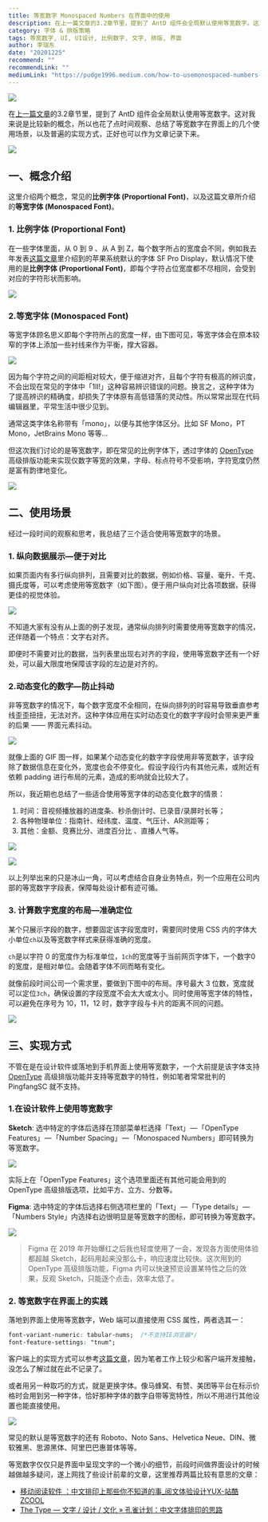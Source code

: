 ```yaml
---
title: 等宽数字 Monospaced Numbers 在界面中的使用
description: 在上一篇文章的3.2章节里，提到了 AntD 组件会全局默认使用等宽数字。这对我来说是比较新的概念，所以也花了点时间观察、总结了等宽数字在界面上的几个使用场景，以及普遍的实现方式，正好也可以作为文章记录下来。
category: 字体 & 排版策略
tags: 等宽数字, UI, UI设计, 比例数字, 文字, 排版, 界面
author: 李瑞东
date: "20201225"
recommend: ""
recommendLink: ""
mediumLink: "https://pudge1996.medium.com/how-to-usemonospaced-numbers-e454336ec5b7"
---
```


![](https://lrdim.oss-cn-shenzhen.aliyuncs.com/blogimg/2020-12-25-e454336ec5b7/01.png)

在[上一篇文章](https://lrd.im/blog/2020-10-04)的3.2章节里，提到了 AntD 组件会全局默认使用等宽数字。这对我来说是比较新的概念，所以也花了点时间观察、总结了等宽数字在界面上的几个使用场景，以及普遍的实现方式，正好也可以作为文章记录下来。

![](https://lrdim.oss-cn-shenzhen.aliyuncs.com/blogimg/2020-12-25-e454336ec5b7/02.png)

## 一、概念介绍

这里介绍两个概念，常见的**比例字体 (Proportional Font)**，以及这篇文章所介绍的**等宽字体 (Monospaced Font)**。

### 1. 比例字体 (Proportional Font)

在一些字体里面，从 0 到 9 、从 A 到 Z，每个数字所占的宽度会不同，例如我去年发表[这篇文章](https://lrd.im/blog/2019-11-17-70cc6d2258fa.html)里介绍到的苹果系统默认的字体 SF Pro Display，默认情况下使用的是**比例字体 (Proportional Font)**，即每个字符占位宽度都不尽相同，会受到对应的字符形状而影响。

![](https://lrdim.oss-cn-shenzhen.aliyuncs.com/blogimg/2020-12-25-e454336ec5b7/03.png)


### 2.等宽字体 (Monospaced Font)

等宽字体顾名思义即每个字符所占的宽度一样，由下图可见，等宽字体会在原本较窄的字体上添加一些衬线来作为平衡，撑大容器。

![](https://lrdim.oss-cn-shenzhen.aliyuncs.com/blogimg/2020-12-25-e454336ec5b7/04.png)

因为每个字符之间的间距相对较大，便于缩进对齐，且每个字符有极高的辨识度，不会出现在常见的字体中「1lI!」这种容易辨识错误的问题。换言之，这种字体为了提高辨识的精确度，却损失了字体原有高低错落的灵动性。所以常常出现在代码编辑器里，平常生活中很少见到。

通常这类字体名称带有「mono」，以便与其他字体区分。比如 SF Mono，PT Mono，JetBrains Mono 等等…

但这次我们讨论的是等宽数字，即在常见的比例字体下，透过字体的 [OpenType](https://zh.wikipedia.org/wiki/OpenType "维基百科对 OpenType 的介绍") 高级排版功能来实现仅数字等宽的效果，字母、标点符号不受影响，字符宽度仍然是富有韵律地变化。

![](https://lrdim.oss-cn-shenzhen.aliyuncs.com/blogimg/2020-12-25-e454336ec5b7/05.png)

## 二、使用场景

经过一段时间的观察和思考，我总结了三个适合使用等宽数字的场景。

### 1. 纵向数据展示—便于对比

如果页面内有多行纵向排列，且需要对比的数据，例如价格、容量、毫升、千克、摄氏度等，可以考虑使用等宽数字（如下图）。便于用户纵向对比各项数据，获得更佳的视觉体验。

![](https://lrdim.oss-cn-shenzhen.aliyuncs.com/blogimg/2020-12-25-e454336ec5b7/06.png)

不知道大家有没有从上面的例子发现，通常纵向排列时需要使用等宽数字的情况，还伴随着一个特点：文字右对齐。

即便时不需要对比的数据，当列表里出现右对齐的字段，使用等宽数字还有一个好处，可以最大限度地保障该字段的左边是对齐的。

### 2.动态变化的数字—防止抖动

非等宽数字的情况下，每个数字宽度不全相同，在纵向排列的时容易导致垂直参考线歪歪扭扭，无法对齐。这种字体应用在实时动态变化的数字字段时会带来更严重的后果 —— 界面元素抖动。

![](https://lrdim.oss-cn-shenzhen.aliyuncs.com/blogimg/2020-12-25-e454336ec5b7/07.gif)

就像上面的 GIF 图一样，如果某个动态变化的数字字段使用非等宽数字，该字段除了数据信息在变化外，宽度也会不停变化。假设字段行内有其他元素，或附近有依赖 padding 进行布局的元素，造成的影响就会比较大了。

所以，我近期也总结了一些适合使用等宽字体的动态变化数字的情景：

1. 时间：音视频播放器的进度条、秒杀倒计时、已录音/录屏时长等；
2. 各种物理单位：指南针、经纬度、温度、气压计、AR测距等；
3. 其他：金额、竞赛比分、进度百分比 、直播人气等。


![](https://lrdim.oss-cn-shenzhen.aliyuncs.com/blogimg/2020-12-25-e454336ec5b7/08.gif)

![](https://lrdim.oss-cn-shenzhen.aliyuncs.com/blogimg/2020-12-25-e454336ec5b7/09.gif)

以上列举出来的只是冰山一角，可以考虑结合自身业务特点，列一个应用在公司内部的等宽数字字段表，保障每处设计都有迹可循。

### 3. 计算数字宽度的布局—准确定位

某个只展示字段的数字，想要固定该字段宽度时，需要同时使用 CSS 内的字体大小单位`ch`以及等宽数字样式来获得准确的宽度。

`ch`是以字符 0 的宽度作为标准单位，`1ch`的宽度等于当前网页字体下，一个数字0的宽度，是相对单位。会随着字体不同而略有变化。

就像前段时间公司一个需求里，要做到下图中的布局。序号最大 3 位数，宽度就可以定位`3ch`，确保设置的字段宽度不会太大或太小。同时使用等宽字体的特性，可以避免在序号为 10，11，12 时，数字字段与卡片的距离不同的问题。

![](https://lrdim.oss-cn-shenzhen.aliyuncs.com/blogimg/2020-12-25-e454336ec5b7/10.png)

## 三、实现方式

不管在是在设计软件或落地到手机界面上使用等宽数字，一个大前提是该字体支持 [OpenType](https://zh.wikipedia.org/wiki/OpenType "维基百科对 OpenType 的介绍") 高级排版功能并支持等宽数字的特性，例如笔者常常批判的 PingfangSC 就不支持。

### 1.在设计软件上使用等宽数字

**Sketch**: 选中特定的字体后选择在顶部菜单栏选择「Text」 — 「OpenType Features」 — 「Number Spacing」 — 「Monospaced Numbers」即可转换为等宽数字。

![](https://lrdim.oss-cn-shenzhen.aliyuncs.com/blogimg/2020-12-25-e454336ec5b7/11.png)

实际上在「OpenType Features」这个选项里面还有其他可能会用到的 OpenType 高级排版选项，比如平方、立方、分数等。

**Figma**: 选中特定的字体后选择右侧选项栏里的「Text」 — 「Type details」 — 「Numbers Style」内选择右边很明显是等宽数字的图标，即可转换为等宽数字。

![](https://lrdim.oss-cn-shenzhen.aliyuncs.com/blogimg/2020-12-25-e454336ec5b7/12.png)

> Figma 在 2019 年开始爆红之后我也轻度使用了一会，发现各方面使用体验都超越 Sketch，起码用起来没那么卡，响应速度比较快。这次用到的 OpenType 高级排版功能，Figma 内可以快速预览设置某特性之后的效果，反观 Sketch，只能逐个点击，效率太低了。

### 2. 等宽数字在界面上的实践

落地到界面上使用等宽数字，Web 端可以直接使用 CSS 属性，两者选其一：

```css
font-variant-numeric: tabular-nums;  /*不支持IE浏览器*/
font-feature-settings: "tnum";
```

客户端上的实现方式可以参考[这篇文章](https://blog.usejournal.com/proportional-vs-monospaced-numbers-when-to-use-which-one-in-order-to-avoid-wiggling-labels-e31b1c83e4d0)，因为笔者工作上较少和客户端开发接触，没怎么了解过就在此不记录了。

或者用另一种取巧的方式，就是更换字体。像马蜂窝、有赞、美团等平台在标示价格时会用到另一种字体，恰好那种字体的数字自带等宽特性，所以不用进行其他设置也能直接使用。

![](https://lrdim.oss-cn-shenzhen.aliyuncs.com/blogimg/2020-12-25-e454336ec5b7/13.png)

常见的默认是等宽数字的还有 Roboto、Noto Sans、Helvetica Neue、DIN、微软雅黑、思源黑体、阿里巴巴惠普体等等。

等宽数字仅仅只是界面中呈现文字的一个微小的细节，前段时间做界面设计的时候越做越多疑问，遂上网找了些设计前辈的文章，这里推荐两篇比较有意思的文章：

- [移动阅读软件 ：中文排印上那些你不知道的事_阅文体验设计YUX-站酷ZCOOL](https://www.zcool.com.cn/article/ZMTE5NjYwOA==.html)
- [The Type — 文字 / 设计 / 文化   » 孔雀计划：中文字体排印的思路](https://www.thetype.com/kongque/)

